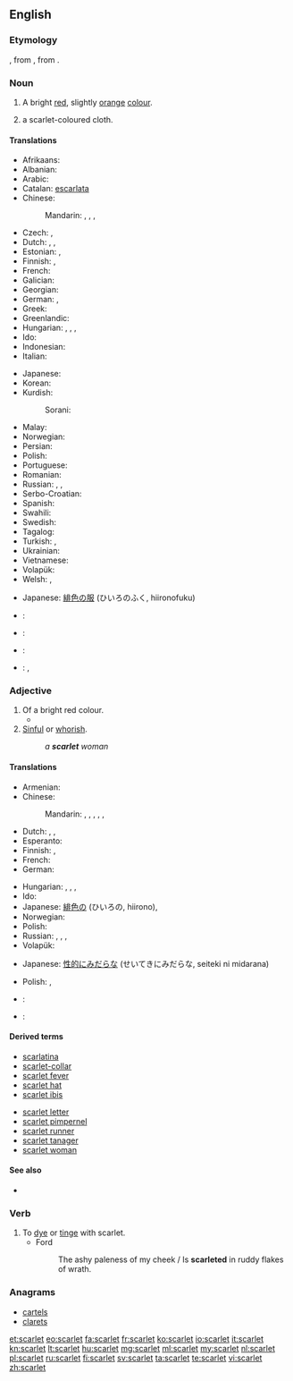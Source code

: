 {{also|Scarlet|Scarlett}}
==English==
{{pedia|Scarlet (color)}}

===Etymology===
{{etyl|fro}} {{term|escarlate|lang=fro||a type of cloth}}, from {{etyl|ML.}} {{term|scarlatum||scarlet cloth|lang=la}}, from {{etyl|fa}} {{term|سقرلات|sc=fa-Arab|tr=saqerlât||a warm woollen cloth}}.

===Noun===
{{en-noun}}

# A bright [[red]], slightly [[orange]] [[color|colour]].
#: {{color panel|FF2400}}
# a scarlet-coloured cloth.

====Translations====
{{trans-top|colour}}
* Afrikaans: {{t-|af|bloedrooi}}
* Albanian: {{t-|sq|ngjyrë alle}}
* Arabic: {{t-|ar|قرمزي|tr=qirmiziy}}
* Catalan: [[escarlata]]
* Chinese:
*: Mandarin: {{t|cmn|深紅色|sc=Hani}},  {{t|cmn|深红色|tr=shēnhóngsè|sc=Hani}},  {{t|cmn|緋紅|sc=Hani}},  {{t|cmn|绯红|tr=fēihóng|sc=Hani}}
* Czech: {{t-|cs|šarlatová barva}},  {{t-|cs|purpur}}
* Dutch: {{t+|nl|scharlaken|n}}, {{t+|nl|scharlakenrood|n}}, {{t+|nl|vuurrood|n}}
* Estonian: {{t-|et|sarlakpunane}},  {{t-|et|ergav}}
* Finnish: {{t-|fi|helakanpunainen}}, {{t+|fi|tulipunainen}}
* French: {{t+|fr|écarlate}}
* Galician: {{t+|gl|escarlata}}
* Georgian: {{t+|ka|ალისფერი}}
* German: {{t-|de|Scharlachrot|n}}, {{t+|de|Scharlach|m}}
* Greek: {{t+|el|κόκκινος|m|tr=kókkinos}}
* Greenlandic: {{t-|kl|aappallarissoq}}
* Hungarian: {{t+|hu|skarlát}}, {{t+|hu|skarlátpiros}}, {{t+|hu|skarlátvörös}}, {{t-|hu|élénkvörös}}
* Ido: {{t+|io|skarlato}}
* Indonesian: {{t+|id|merah tua}}
* Italian: {{t+|it|scarlatto}}
{{trans-mid}}
* Japanese: {{t-|ja|緋色|tr=ひいろ, hiiro}}
* Korean: {{t-|ko|스칼렛|tr=seukalres|sc=Hang}}
* Kurdish:
*: Sorani: {{t|ku|ئاڵ|tr=al|sc=ku-Arab}}
* Malay: {{t+|ms|merah}}
* Norwegian: {{t-|no|skarlagen|n}}
* Persian: {{t-|fa|سقرلات|tr=saqerlât|sc=fa-Arab}}
* Polish: {{t-|pl|szkarłat|m}}
* Portuguese: {{t+|pt|escarlate}}
* Romanian: {{t-|ro|stacojiu|n}}
* Russian: {{t+|ru|алый|tr=ályj}},  {{t+|ru|багровый|tr=bagróvyj}},  {{t+|ru|багряный|tr=bagrjányj}}
* Serbo-Croatian: {{t-|sh|crven}}
* Spanish: {{t+|es|escarlata|f}}
* Swahili: {{t+|sw|nyekundu}}
* Swedish: {{t+|sv|scharlakansrött}}
* Tagalog: {{t-|tl|iskarlata}}
* Turkish: {{t+|tr|kızıl}},  {{t+|tr|kırmızı}}
* Ukrainian: {{t-|uk|яскраво-червоний|tr=jaskravo-červonyj}}
* Vietnamese: {{t+|vi|đĩ}}
* Volapük: {{t-|vo|skarlataköl}}
* Welsh: {{t+|cy|coch}}, {{t-|cy|ysgarlad}}
{{trans-bottom}}

{{trans-top|cloth}}
* Japanese: [[緋色]]の[[服]] (ひいろのふく, hiironofuku)
{{trans-mid}}
{{trans-bottom}}

{{checktrans-top}}
* {{ttbc|he}}: {{t-|he|שני|m|alt=שָׁנִי}}
* {{ttbc|fa}}: {{t-|fa|پارچه مخمل}}
{{trans-mid}}
* {{ttbc|pt}}: {{t+|pt|escarlate}}
* {{ttbc|es}}: {{t-|es|escarlatina}}, {{t+|es|escarlata}}
{{trans-bottom}}

===Adjective===
{{en-adj}}

# Of a bright red colour.
#* {{quote-book|year=1907|author=[[w:Robert W. Chambers|Robert Chambers]]
|title=The Younger Set
|chapter=5|url=http://openlibrary.org/works/OL8127246W
|passage=Breezes blowing from beds of iris quickened her breath with their perfume ; … ; she saw a crimson cardinal winging through the foliage, and amorous tanagers flashing like '''scarlet''' flames athwart the pines.}}
# [[sinful|Sinful]] or [[whorish]].
#: ''a '''scarlet''' woman''

====Translations====
{{trans-top|colour}}
* Armenian: {{t-|hy|ալ|tr=al}}
* Chinese:
*: Mandarin: {{t|cmn|緋紅色|sc=Hani}}, {{t|cmn|绯红色|tr=fēihóngsè|sc=Hani}}, {{t|cmn|深紅色|sc=Hani}}, {{t|cmn|深红色|tr=shēnhóngsè|sc=Hani}}, {{t|cmn|猩紅色|sc=Hani}}, {{t|cmn|猩红色|tr=xīnghóngsè|sc=Hani}}
* Dutch: {{t+|nl|scharlaken|n}}, {{t+|nl|scharlakenrood|n}}, {{t+|nl|vuurrood|n}}
* Esperanto: {{t-|eo|skarlata}}
* Finnish: {{t-|fi|helakanpunainen}}, {{t+|fi|tulipunainen}}
* French: {{t+|fr|écarlate}}
* German: {{t-|de|scharlachrot}}
{{trans-mid}}
* Hungarian: {{t+|hu|skarlát}}, {{t+|hu|skarlátpiros}}, {{t+|hu|skarlátvörös}}, {{t-|hu|élénkvörös}}
* Ido: {{t+|io|skarlata}}
* Japanese: [[緋色]]の (ひいろの, hiirono), {{t-|ja|緋色|tr=ひいろの, hiiro no|alt=緋色の|sc=Jpan}}
* Norwegian: {{t-|no|skarlagen}}
* Polish: {{t+|pl|szkarłatny}}
* Russian: {{t+|ru|алый|tr=ályj}},  {{t+|ru|багровый|tr=bagróvyj}},  {{t+|ru|багряный|tr=bagrjányj}}, {{t+|ru|пунцовый|tr=puncóvyj|sc=Cyrl}}
* Volapük: {{t-|vo|skarlatakölik}}
{{trans-bottom}}

{{trans-top|sinful}}
* Japanese: [[性的にみだらな]] (せいてきにみだらな, seiteki ni midarana)
{{trans-mid}}
* Polish: {{t+|pl|grzeszny}},  {{t+|pl|nierządny}}
{{trans-bottom}}

{{checktrans-top}}
* {{ttbc|de}} : {{t-|de|scharlach}}
{{trans-mid}}
* {{ttbc|es}} : {{t+|es|escarlata}}
{{trans-bottom}}

====Derived terms====
{{top2}}
* [[scarlatina]]
* [[scarlet-collar]]
* [[scarlet fever]]
* [[scarlet hat]]
* [[scarlet ibis]]
{{mid2}}
* [[scarlet letter]]
* [[scarlet pimpernel]]
* [[scarlet runner]]
* [[scarlet tanager]]
* [[scarlet woman]]
{{bottom}}

====See also====
* {{list:reds/en}}

===Verb===
{{en-verb}}

# To [[dye]] or [[tinge]] with scarlet.
#* Ford
#*: The ashy paleness of my cheek / Is '''scarleted''' in ruddy flakes of wrath.

===Anagrams===
* [[cartels#English|cartels]]
* [[clarets#English|clarets]]

[[et:scarlet]]
[[eo:scarlet]]
[[fa:scarlet]]
[[fr:scarlet]]
[[ko:scarlet]]
[[io:scarlet]]
[[it:scarlet]]
[[kn:scarlet]]
[[lt:scarlet]]
[[hu:scarlet]]
[[mg:scarlet]]
[[ml:scarlet]]
[[my:scarlet]]
[[nl:scarlet]]
[[pl:scarlet]]
[[ru:scarlet]]
[[fi:scarlet]]
[[sv:scarlet]]
[[ta:scarlet]]
[[te:scarlet]]
[[vi:scarlet]]
[[zh:scarlet]]